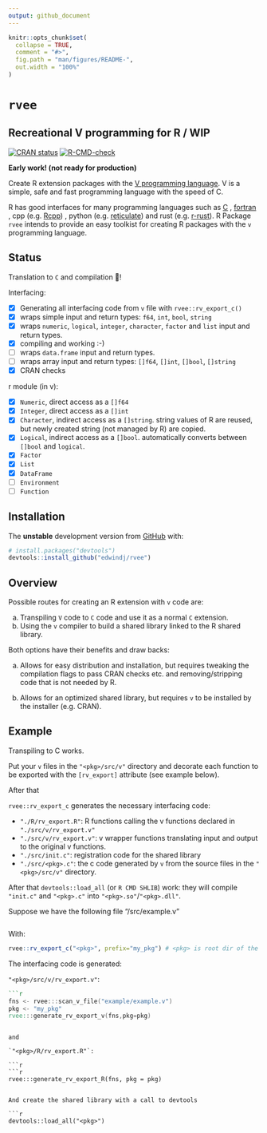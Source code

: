 ```yaml
---
output: github_document
---
```


<!-- README.md is generated from README.Rmd. Please edit that file -->

```r
knitr::opts_chunk$set(
  collapse = TRUE,
  comment = "#>",
  fig.path = "man/figures/README-",
  out.width = "100%"
)
```

# `rvee`

## Recreational V programming for R / WIP

<!-- badges: start -->
[![CRAN status](https://www.r-pkg.org/badges/version/rvee)](https://CRAN.R-project.org/package=rvee)
[![R-CMD-check](https://github.com/edwindj/rvee/workflows/R-CMD-check/badge.svg)](https://github.com/edwindj/rvee/actions)
<!-- badges: end -->

**Early work! (not ready for production)**
 
Create R extension packages with the [V programming language](https://vlang.io).
V is a simple, safe and fast programming language with the speed of C.

R has good interfaces for many programming languages such as [C](https://cran.r-project.org/doc/manuals/r-release/R-exts.html#System-and-foreign-language-interfaces)
, [fortran](https://cran.r-project.org/doc/manuals/r-release/R-exts.html#System-and-foreign-language-interfaces)
, cpp (e.g. [Rcpp](http://www.rcpp.org/))
, python (e.g. [reticulate](https://rstudio.github.io/reticulate/))
and rust (e.g. [r-rust](https://github.com/r-rust)).
R Package `rvee` intends to provide an easy toolkist for creating R packages with 
the `v` programming language.

## Status

Translation to `C` and compilation 🎉!

Interfacing:

- [x] Generating all interfacing code from `v` file with `rvee::rv_export_c()`
- [x] wraps simple input and return types: `f64`, `int`, `bool`,  `string`
- [x] wraps `numeric`, `logical`, `integer`, `character`, `factor` and `list` input and return types.
- [x] compiling and working :-)
- [ ] wraps `data.frame` input and return types.
- [ ] wraps array input and return types: `[]f64`, `[]int`, `[]bool`,  `[]string`
- [x] CRAN checks

r module (in v):

- [x] `Numeric`, direct access as a `[]f64`
- [x] `Integer`, direct access as a `[]int`
- [x] `Character`, indirect access as a `[]string`. string values of R are reused, but newly created string (not managed by R) are copied.
- [x] `Logical`, indirect access as a `[]bool`. automatically converts between `[]bool` and `logical`.
- [x] `Factor` 
- [x] `List`
- [x] `DataFrame`
- [ ] `Environment`
- [ ] `Function`

## Installation


The **unstable** development version from [GitHub](https://github.com/) with:

``` r
# install.packages("devtools")
devtools::install_github("edwindj/rvee")
```

## Overview

Possible routes for creating an R extension with `v` code are:

a) Transpiling `V` code to `C` code and use it as a normal `C` extension.
b) Using the `v` compiler to build a shared library linked to the R shared library.

Both options have their benefits and draw backs:

a) Allows for easy distribution and installation, but requires tweaking the compilation
flags to pass CRAN checks etc. and removing/stripping code that is not needed by R.

b) Allows for an optimized shared library, but requires `v` to be installed by the
installer (e.g. CRAN).

## Example

Transpiling to C works.

Put your `v` files in the `"<pkg>/src/v"` directory and decorate each function to be
exported with the `[rv_export]` attribute (see example below).

After that 

`rvee::rv_export_c` generates the necessary interfacing code:

- `"./R/rv_export.R"`: R functions calling the v functions declared in `"./src/v/rv_export.v"`
- `"./src/v/rv_export.v"`: v wrapper functions translating input and output to the original v functions.
- `"./src/init.c"`: registration code for the shared library
- `"./src/<pkg>.c"`: the c code generated by `v` from the source files in the
`"<pkg>/src/v"` directory.

After that  `devtools::load_all` (or `R CMD SHLIB`) work: they will compile `"init.c"`
and `"<pkg>.c"` into `"<pkg>.so"`/`"<pkg>.dll"`.

Suppose we have the following file "<pkg>/src/example.v"

```r
```

With:

```r
rvee::rv_export_c("<pkg>", prefix="my_pkg") # <pkg> is root dir of the source of your package...
```
 
The interfacing code is generated:

`"<pkg>/src/v/rv_export.v"`:

```v
```r
fns <- rvee:::scan_v_file("example/example.v")
pkg <- "my_pkg"
rvee:::generate_rv_export_v(fns,pkg=pkg)
```
```

and 

`"<pkg>/R/rv_export.R"`:

```r
```r
rvee:::generate_rv_export_R(fns, pkg = pkg)
```
```
 
And create the shared library with a call to devtools

```r
devtools::load_all("<pkg>")
```
